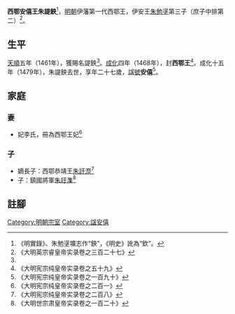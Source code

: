 '''西鄂安僖王朱諟鉠'''<ref>《明實錄》、朱勉塣壙志作“鉠”，《明史》訛為“欽”。</ref>{{BD|1453年||1479年||catIdx=Z朱}}，[[明朝|明朝]]伊藩第一代西鄂王，伊安王[[朱勉塣|朱勉塣]]第三子（庶子中排第二）<ref name=yz>《大明英宗睿皇帝实录卷之三百二十七》</ref>。

== 生平 ==
[[天順_(明朝)|天順]]五年（1461年），獲賜名諟鉠<ref name=yz/>。[[成化|成化]]四年（1468年），封'''西鄂王'''<ref>《大明宪宗纯皇帝实录卷之五十九》</ref>。成化十五年（1479年），朱諟鉠去世，享年二十七歲，[[諡號|諡號]]'''安僖'''<ref>《大明宪宗纯皇帝实录卷之一百九十》</ref>。

== 家庭 ==
===妻===
*妃李氏，冊為西鄂王妃<ref>《大明宪宗纯皇帝实录卷之二百一》</ref>

===子===
*嫡長子：西鄂恭靖王[[朱訏漈|朱訏漈]]<ref>《大明宪宗纯皇帝实录卷之二百八》</ref>
*子：鎮國將軍[[朱訏潗|朱訏潗]]<ref>《大明世宗肃皇帝实录卷之一百二十》</ref>

==註腳==
{{reflist|2}}

{{s-start}}
{{s-none|無|[[明朝|明政府]]封之}}
{{s-ttl|title=[[明朝藩王列表_(伊王系)#西鄂國|明西鄂國國王]]|years=1468年－1479年}}
{{s-aft|after=子恭靖王[[朱訏漈|朱訏漈]]}}
{{end}}

[[Category:明朝宗室|Category:明朝宗室]]
[[Category:諡安僖|Category:諡安僖]]